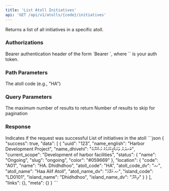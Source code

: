 ```yaml
---
title: 'List Atoll Initiatives'
api: 'GET /api/v1/atolls/{code}/initiatives'
---
```


Returns a list of all initiatives in a specific atoll.

### Authorizations

<ParamField header="Authorization" type="string" required>
  Bearer authentication header of the form `Bearer <token>`, where `<token>` is your auth token.
</ParamField>

### Path Parameters

<ParamField path="code" type="string" required>
  The atoll code (e.g., "HA")
</ParamField>

### Query Parameters

<ParamField query="limit" type="integer">
  The maximum number of results to return
</ParamField>

<ParamField query="offset" type="integer">
  Number of results to skip for pagination
</ParamField>

### Response

<ResponseField name="success" type="boolean" required>
  Indicates if the request was successful
</ResponseField>

<ResponseField name="data" type="array" required>
  List of initiatives in the atoll
</ResponseField>

<ResponseExample>
```json
{
  "success": true,
  "data": [
    {
      "uuid": "123",
      "name_english": "Harbor Development Project",
      "name_dhivehi": "ބަނދަރު ތަރައްޤީކުރުމުގެ މަޝްރޫޢު",
      "current_scope": "Development of harbor facilities",
      "status": {
        "name": "Ongoing",
        "slug": "ongoing",
        "color": "#059669"
      },
      "location": {
        "code": "A01",
        "name": "HA. Dhidhdhoo",
        "atoll_code": "HA",
        "atoll_code_dv": "ހއ",
        "atoll_name": "Haa Alif Atoll",
        "atoll_name_dv": "ހއ އަތޮޅު",
        "island_code": "LD0101",
        "island_name": "Dhidhdhoo",
        "island_name_dv": "ދިއްދޫ"
      }
    }
  ],
  "links": {},
  "meta": {}
}
```
</ResponseExample> 